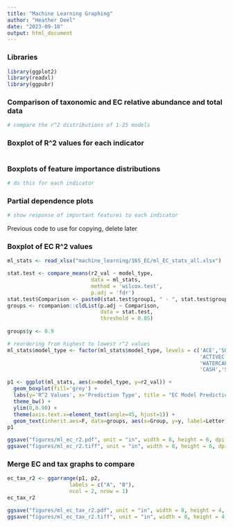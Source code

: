 ```yaml
---
title: "Machine Learning Graphing"
author: "Heather Deel"
date: "2023-09-18"
output: html_document
---
```


### Libraries
```r
library(ggplot2)
library(readxl)
library(ggpubr)
```

### Comparison of taxonomic and EC relative abundance and total data
```r
# compare the r^2 distributions of 1-25 models

```

### Boxplot of R^2 values for each indicator
```r

```

### Boxplots of feature importance distributions
```r
# do this for each indicator
```

### Partial dependence plots
```r
# show response of important features to each indicator
```












########## Previous code to use for copying, delete later
### Boxplot of EC R^2 values
```r
ml_stats <- read_xlsx("machine_learning/16S_EC/ml_EC_stats_all.xlsx")

stat.test <- compare_means(r2_val ~ model_type,
                           data = ml_stats,
                           method = 'wilcox.test',
                           p.adj = 'fdr')
stat.test$Comparison <- paste0(stat.test$group1, " - ", stat.test$group2)
groups <- rcompanion::cldList(p.adj ~ Comparison,
                              data = stat.test,
                              threshold = 0.05)
  
groups$y <- 0.9

# reordering from highest to lowest r^2 values
ml_stats$model_type <- factor(ml_stats$model_type, levels = c('ACE','SOM','SHMI',
                                                              'ACTIVEC','RESP','DIST',
                                                              'WATERCAP','ROOT','AGGSTAB',
                                                              'CASH','SEMWISE','RICH'))

p1 <- ggplot(ml_stats, aes(x=model_type, y=r2_val)) + 
  geom_boxplot(fill='grey') + 
  labs(y='R^2 Values', x='Prediction Type', title = "EC Model Prediction Accuracy") + 
  theme_bw() + 
  ylim(0,0.90) +
  theme(axis.text.x=element_text(angle=45, hjust=1)) +
  geom_text(inherit.aes=F, data=groups, aes(x=Group, y=y, label=Letter)) # add significances
p1

ggsave("figures/ml_ec_r2.pdf", unit = "in", width = 8, height = 6, dpi = 300, device = "pdf")
ggsave("figures/ml_ec_r2.tiff", unit = "in", width = 8, height = 6, dpi = 300, device = "tiff")
```

### Merge EC and tax graphs to compare
```r
ec_tax_r2 <- ggarrange(p1, p2,
                    labels = c("A", "B"),
                    ncol = 2, nrow = 1)
ec_tax_r2

ggsave("figures/ml_ec_tax_r2.pdf", unit = "in", width = 8, height = 4, dpi = 300, device = "pdf")
ggsave("figures/ml_ec_tax_r2.tiff", unit = "in", width = 8, height = 4, dpi = 300, device = "tiff")
```

